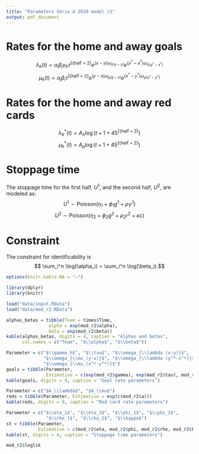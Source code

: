 ```yaml
---
title: "Parameters Série A 2020 model r2"
output: pdf_document
---
```


# Rates for the home and away goals

$$\lambda_k(t) = \alpha_i \beta_j \gamma_h \tau^{\mathbb{I}\{\text{half = 2}\}} e^{(x-y)\omega_{\lambda (x-y)}} e^{(y^*-x^*)\omega_{\lambda (y^*-x^*)}}$$
$$\mu_k(t) = \alpha_j \beta_i \tau^{\mathbb{I}\{\text{half = 2}\}} e^{(y-x)\omega_{\mu (y-x)}} e^{(x^*-y^*)\omega_{\mu (x^*-y^*)}}$$
\begin{itemize}
\item $i$: home team index;
\item $j$: away team index;
\item $\alpha$: attack strength parameter;
\item $1/\beta$: defense strength parameter;
\item $\gamma_h$: home advantage parameter;
\item $\tau$: second half parameter;
\item $x$: the number of goals of the home team until minute t;
\item $y$: the number of goals of the away team until minute t;
\item $x^*$: the number of red cards of the home team until minute t;
\item $y^*$: the number of red cards of the away team until minute t;
\item $\omega_{\lambda (x-y)}$ and $\omega_{\mu (y-x)}$: parameters that measure the impact of leading the score in goals;
\item $\omega_{\lambda (y^*-x^*)}$ and $\omega_{\mu (x^*-y^*)}$: parameters that measure the impact of having extra players on the field.
\end{itemize}

# Rates for the home and away red cards

$$ \lambda_k^*(t) = A_\lambda  \log(t+1 + 45^{\mathbb{I}\{\text{half = 2}\}})$$
$$ \mu_k^*(t) = A_\mu  \log(t+1 + 45^{\mathbb{I}\{\text{half = 2}\}})$$

# Stoppage time

The stoppage time for the first half, $U^1$, and the second half, $U^2$, are modeled as:
$$ U^1 \sim \text{Poisson} (\eta_1 + \phi_1 g^1 + \rho_1 r^1 )$$
$$ U^2 \sim \text{Poisson} (\eta_2 + \phi_2 g^2 + \rho_2 r^2 + \kappa c)$$
\begin{itemize}
\item $g^t$ is the amount of goals scored in half $t$ until minute 45;
\item $r^t$ is the amount of red cards received in half $t$ until minute 45;
\item $c = \begin{cases}
 1, \text{ if $|x - y| \leq 1$ at minute 45 of the second half;}  \\
 0, \text{ otherwise.}
\end{cases}$
\end{itemize}

# Constraint
The constraint for identificability is
$$ \sum_i^n \log(\alpha_i) = \sum_i^n \log(\beta_i).$$
```r
options(knitr.kable.NA = "–")

library(dplyr)
library(knitr)

load("data/input.RData")
load("data/mod_r2.RData")
```

```r
alphas_betas = tibble(Team = times$Time,
                alpha = exp(mod_r2$alpha),
                beta = exp(mod_r2$beta))
kable(alphas_betas, digits = 4, caption = "Alphas and betas", 
      col.names = c("Team", "$\\alpha$", "$\\beta$"))
```

```r
Parameter = c("$\\gamma_h$", "$\\tau$", "$\\omega_{\\lambda (x-y)}$",
              "$\\omega_{\\mu_(y-x)}$", "$\\omega_{\\lambda (y^*-x^*)}$",
              "$\\omega_{\\mu_(x^*-y^*)}$")
goals = tibble(Parameter, 
               Estimative = c(exp(mod_r2$gamma), exp(mod_r2$tau), mod_r2$omega))
kable(goals, digits = 4, caption = "Goal rate parameters")
```

```r
Parameter = c("$A_\\lambda$", "$A_\\mu$")
reds = tibble(Parameter, Estimative = exp(c(mod_r2$a)))
kable(reds, digits = 8, caption = "Red card rate parameters")
```

```r
Parameter = c("$\\eta_1$", "$\\eta_2$", "$\\phi_1$", "$\\phi_2$", 
               "$\\rho_1$", "$\\rho_2$", "$\\kappa$")
st = tibble(Parameter, 
            Estimative = c(mod_r2$eta, mod_r2$phi, mod_r2$rho, mod_r2$kappa))
kable(st, digits = 4, caption = "Stoppage time parameters")
```
```r
mod_r2$loglik
```

